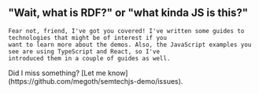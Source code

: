 
<Content id="rdf">
    <h2 className="subtitle is-5">&quot;Wait, what is RDF?&quot; or &quot;what kinda JS is this?&quot;</h2>

    Fear not, friend, I've got you covered! I've written some guides to technologies that might be of interest if you
    want to learn more about the demos. Also, the JavaScript examples you see are using TypeScript and React, so I've
    introduced them in a couple of guides as well.
</Content>

<GuideList/>

<Content>
    Did I miss something? [Let me know](https://github.com/megoth/semtechjs-demo/issues).
</Content>